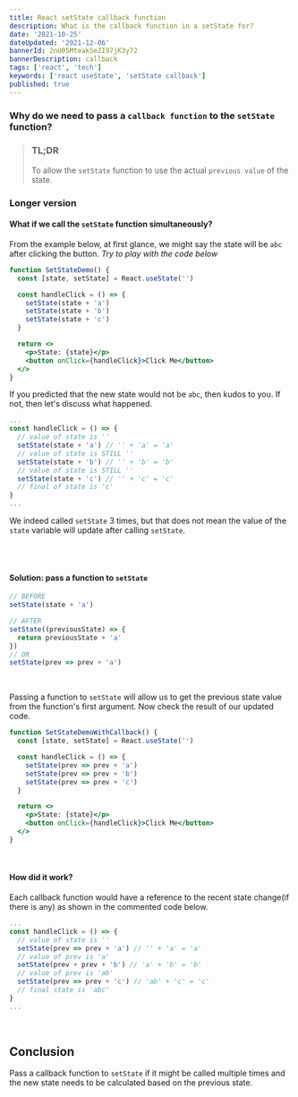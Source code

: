 ```yaml
---
title: React setState callback function
description: What is the callback function in a setState for?
date: '2021-10-25'
dateUpdated: '2021-12-06'
bannerId: 2nU05MteakSeZI97jK3y72
bannerDescription: callback
tags: ['react', 'tech']
keywords: ['react useState', 'setState callback']
published: true 
---
```


### Why do we need to pass a `callback function` to the `setState` function?

> ### TL;DR
>
> To allow the `setState` function to use the actual `previous value` of the state.

### Longer version

#### What if we call the `setState` function simultaneously?

From the example below, at first glance, we might say the state will be `abc` after clicking the button.
_Try to play with the code below_

```jsx codePenID=wvqZMRN
function SetStateDemo() {
  const [state, setState] = React.useState('')

  const handleClick = () => {
    setState(state + 'a')
    setState(state + 'b')
    setState(state + 'c')
  }

  return <>
    <p>State: {state}</p>
    <button onClick={handleClick}>Click Me</button>
  </>
}
```

If you predicted that the new state would not be `abc`, then kudos to you.
If not, then let's discuss what happened.

```jsx
...
const handleClick = () => {
  // value of state is ''
  setState(state + 'a') // '' + 'a' = 'a'
  // value of state is STILL ''
  setState(state + 'b') // '' + 'b' = 'b'
  // value of state is STILL ''
  setState(state + 'c') // '' + 'c' = 'c'
  // final of state is 'c'
}
...
```

We indeed called `setState` 3 times, but that does not mean the value of the `state` variable will update after calling `setState`.

<br />
<br />

#### Solution: pass a function to `setState`

```jsx
// BEFORE
setState(state + 'a')

// AFTER
setState((previousState) => {
  return previousState + 'a'
})
// OR
setState(prev => prev + 'a')
```

<br />

Passing a function to `setState` will allow us to get the previous state value from the function's first argument.
Now check the result of our updated code.


```jsx codePenID=jOLvgqB
function SetStateDemoWithCallback() {
  const [state, setState] = React.useState('')

  const handleClick = () => {
    setState(prev => prev + 'a')
    setState(prev => prev + 'b')
    setState(prev => prev + 'c')
  }

  return <>
    <p>State: {state}</p>
    <button onClick={handleClick}>Click Me</button>
  </>
}
```

<br />

#### How did it work?

Each callback function would have a reference to the recent state change(if there is any)
as shown in the commented code below.

```jsx
...
const handleClick = () => {
  // value of state is ''
  setState(prev => prev + 'a') // '' + 'a' = 'a'
  // value of prev is 'a'
  setState(prev + prev + 'b') // 'a' + 'b' = 'b'
  // value of prev is 'ab'
  setState(prev => prev + 'c') // 'ab' + 'c' = 'c'
  // final state is 'abc'
}
...
```

<br />

## Conclusion
Pass a callback function to `setState` if it might be called multiple times
and the new state needs to be calculated based on the previous state.
